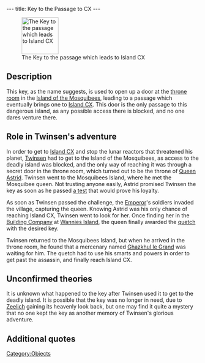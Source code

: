 ---
title: Key to the Passage to CX
---

[[Image:Key_to_the_passage_to_CX.png|right|96px|thumb|The Key to the passage which leads to Island CX]]

{{Quote|
Quote=This key will allow you to open the doors of the passage, whose entrance is in the village of the Mosquibees, and which will allow you to go up to islet CX.|
Character=Official description}}

==Description==
This key, as the name suggests, is used to open up a door at the [[throne room]] in the [[Island of the Mosquibees]], leading to a passage which eventually brings one to [[Island CX]]. This door is the only passage to this dangerous island, as any possible access there is blocked, and no one dares venture there.

==Role in Twinsen's adventure==
In order to get to [[Island CX]] and stop the lunar reactors that threatened his planet, [[Twinsen]] had to get to the Island of the Mosquibees, as access to the deadly island was blocked, and the only way of reaching it was through a secret door in the throne room, which turned out to be the throne of [[Queen Astrid]]. Twinsen went to the Mosquibees Island, where he met the Mosquibee queen. Not trusting anyone easily, Astrid promised Twinsen the key as soon as he passed [[Test of truth|a test]] that would prove his loyalty.

As soon as Twinsen passed the challenge, the [[Emperor]]'s soldiers invaded the village, capturing the queen. Knowing Astrid was his only chance of reaching Island CX, Twinsen went to look for her. Once finding her in the [[Building Company]] at [[Wannies Island]], the queen finally awarded the [[quetch ]] with the desired key.

Twinsen returned to the Mosquibees Island, but when he arrived in the throne room, he found that a mercenary named [[Ghazkhul le Grand]] was waiting for him. The quetch had to use his smarts and powers in order to get past the assassin, and finally reach Island CX.

==Unconfirmed theories==
It is unknown what happened to the key after Twinsen used it to get to the deadly island. It is possible that the key was no longer in need, due to [[Zeelich]] gaining its heavenly look back, but one may find it quite a mystery that no one kept the key as another memory of Twinsen's glorious adventure.

==Additional quotes==
{{Quote|
Quote=You just found the key of the passage which leads to island CX.|
Character=When Twinsen received the key}}
{{Quote|
Quote=You are now welcome in the village of the Mosquibees and we will help you reach the island CX. I not only own the key to the passage which leads there, I will also open the doors for you as soon as we arrive!!|
Character=Queen Astrid}}

[[Category:Objects]]